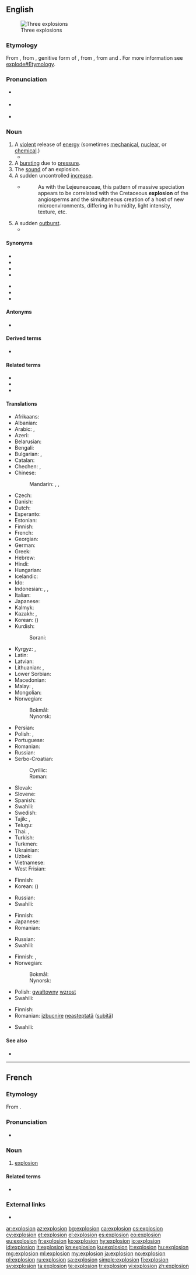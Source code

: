{{also|Explosion|explosión}}
==English==
[[Image:Explosions.jpg|thumb|Three explosions]]

===Etymology===
From {{etyl|fr|en}} {{m|fr|explosion}}, from {{etyl|la|en}} {{m|la|explōsiōnis}}, genitive form of {{m|la|explōsio}}, from {{m|la|explōdo||I drive out by clapping}}, from {{m|la|ex-}} and {{m|la|plōdo||I clap or strike}}. For more information see [[explode#Etymology]].

===Pronunciation===
* {{a|RP}} {{IPA|/ɪkˈspləʊ.ʒən/|lang=en}}
* {{a|US}} {{IPA|/ɛkˈsploʊ.ʒən/|lang=en}}
* {{audio|en-us-explosion.ogg|Audio (US)|lang=en}}

===Noun===
{{en-noun}}

# A [[violent]] release of [[energy]] (sometimes [[mechanical]], [[nuclear]], or [[chemical]].)
#* {{quote-magazine|date=2013-06-21|author=[http://guardian.co.uk/profile/chico-harlan/ Chico Harlan]
|volume=189|issue=2|page=30|magazine={{w|The Guardian Weekly}}
|title=[http://www.guardian.co.uk/world/2013/jun/18/japan-solar-energy-fukushima-nuclear-renewable-abe Japan pockets the subsidy &hellip;]
|passage=Across Japan, technology companies and private investors are racing to install devices that until recently they had little interest in: solar panels. Massive solar parks are popping up as part of a rapid build-up that one developer likened to an "'''explosion'''."}}
# A [[burst]]ing due to [[pressure]].
# The [[sound]] of an explosion.
# A sudden uncontrolled [[increase]].
#* {{RQ:Schuster Hepaticae V|3-4}}
#*: As with the Lejeuneaceae, this pattern of massive speciation appears to be correlated with the Cretaceous '''explosion''' of the angiosperms and the simultaneous creation of a host of new microenvironments, differing in humidity, light intensity, texture, etc.
# A sudden [[outburst]].
#* {{quote-magazine|date=2013-08-10|volume=408|issue=8848|magazine={{w|The Economist}}
|title=[http://www.economist.com/news/leaders/21583277-worlds-biggest-polluter-going-green-it-needs-speed-up-transition-can-china Can China clean up fast enough?]
|passage=All this has led to an '''explosion''' of protest across China, including among a middle class that has discovered nimbyism. That worries the government, which fears that environmental activism could become the foundation for more general political opposition. It is therefore dealing with pollution in two ways—suppression and mitigation.}}

====Synonyms====
{{top2}}
* {{l|en|blast}}
* {{l|en|burst}}
* {{l|en|detonation}}
* {{l|en|eruption}}
{{mid2}}
* {{l|en|fulmination}}
* {{l|en|bang}}
* {{l|en|boom}}
{{bottom}}

====Antonyms====
* {{l|en|implosion}}

====Derived terms====
* {{l|en|Cambrian explosion}}

====Related terms====
* {{l|en|explode}}
* {{l|en|explosive}}
* {{l|en|principle of explosion}}

====Translations====
{{trans-top|violent release of energy}}
* Afrikaans: {{t|af|ontploffing}}
* Albanian: {{t+|sq|shpërthim|m}}
* Arabic: {{t|ar|اِنْفِجَار|m}}, {{t|ar|تَفْجِير|m}}
* Azeri: {{t|az|partlayış}}
* Belarusian: {{t|be|вы́бух|m}}
* Bengali: {{t|bn|বিস্ফোরণ}}
* Bulgarian: {{t+|bg|взрив|m|sc=Cyrl}}, {{t+|bg|експлозия|f|sc=Cyrl}}
* Catalan: {{t+|ca|explosió|f}}
* Chechen: {{t|ce|эккхийтар}}, {{l|ce|эккхар}}
* Chinese:
*: Mandarin: {{t+|cmn|爆炸|tr=bàozhà|sc=Hani}}, {{t+|cmn|爆發|sc=Hani}}, {{t+|cmn|爆发|tr=bàofā|sc=Hani}}
* Czech: {{t+|cs|výbuch|m}}
* Danish: {{t+|da|eksplosion|c}}
* Dutch: {{t+|nl|explosie}}
* Esperanto: {{t|eo|eksplodo}}
* Estonian: {{t+|et|plahvatus}}
* Finnish: {{t+|fi|räjähdys}}
* French: {{t+|fr|explosion|f}}
* Georgian: {{t|ka|აფეთქება|sc=Geor}}
* German: {{t+|de|Explosion|f}}
* Greek: {{t+|el|έκρηξη}}
* Hebrew: {{t+|he|פִּיצוּץ|m|tr=pitsúts}}
* Hindi: {{t+|hi|विस्फोट|m}}
* Hungarian: {{t+|hu|robbanás}}
* Icelandic: {{t|is|sprenging}}
* Ido: {{t+|io|explozo}}
* Indonesian: {{t+|id|ledakan}}, {{t+|id|letupan}}, {{t+|id|eksplosi}}
* Italian: {{t+|it|esplosione|f}}
* Japanese: {{t+|ja|爆発|tr=ばくはつ bakuhatsu|sc=Jpan}}
* Kalmyk: {{t|xal|хаһрлһн}}
* Kazakh: {{t|kk|қопарылыс}}, {{t|kk|жарылыс}}
* Korean: {{t+|ko|폭발|sc=Kore}} ({{t+|ko|爆發|sc=Kore}})
* Kurdish:
*: Sorani: {{t+|ku|ته‌قاندن|tr=taqAndin|sc=ku-Arab}}
{{trans-mid}}
* Kyrgyz: {{t+|ky|жарылыш}}, {{t+|ky|жарылуу}}
* Latin: {{t|la|diruptio|m}}
* Latvian: {{t|lv|sprādziens|m}}
* Lithuanian: {{t|lt|sprogimas|m}}, {{t|lt|eksplozija|f}}
* Lower Sorbian: {{t|dsb|eksplozija|f}}
* Macedonian: {{t|mk|експлозија|f|tr=eksplozija|sc=Cyrl}}
* Malay: {{t|ms|letupan}}, {{t|ms|ledakan}}
* Mongolian: {{t+|mn|тэсрэлт}}
* Norwegian:
*: Bokmål: {{t+|nb|eksplosjon|m}}
*: Nynorsk: {{t|nn|eksplosjon|m}}
* Persian: {{t+|fa|انفجار|tr=enfejâr}}
* Polish: {{t+|pl|wybuch|m}}, {{t+|pl|eksplozja|f}}
* Portuguese: {{t+|pt|explosão}}
* Romanian: {{t+|ro|explozie|f}}
* Russian: {{t+|ru|взрыв}}
* Serbo-Croatian:
*: Cyrillic: {{t|sh|експлозија|f}}
*: Roman: {{t+|sh|eksplozija|f}}
* Slovak: {{t|sk|výbuch|m}}
* Slovene: {{t|sl|eksplozija|f}}
* Spanish: {{t+|es|explosión|f}}
* Swahili: {{t+|sw|mlipuko}}
* Swedish: {{t+|sv|explosion|c}}
* Tajik: {{t|tg|таркиш}}, {{t|tg|таркидан}}
* Telugu: {{t+|te|పేలుడు}}
* Thai: {{t|th|การระเบิด}}, {{t|th|ภัยการระเบิด}}
* Turkish: {{t+|tr|patlama}}
* Turkmen: {{t|tk|ýarylma}}
* Ukrainian: {{t|uk|ви́бух|m}}
* Uzbek: {{t+|uz|portlash}}
* Vietnamese: {{t+|vi|nổ}}
* West Frisian: {{t|fy|ûntploffing|n}}
{{trans-bottom}}

{{trans-top|bursting due to pressure}}
* Finnish: {{t+|fi|räjähdys}}
* Korean: {{t+|ko|폭발|sc=Kore}} ({{t+|ko|爆發|sc=Kore}})
{{trans-mid}}
* Russian: {{t+|ru|взрыв}}
* Swahili: {{t+|sw|mlipuko}}
{{trans-bottom}}

{{trans-top|sound of an explosion}}
* Finnish: {{t+|fi|räjähdys}}
* Japanese: {{t|ja|爆発音|tr=ばくはつおん bakuhatsuon|sc=Jpan}}
* Romanian: {{t+|ro|detunătură}}
{{trans-mid}}
* Russian: {{t+|ru|взрыв}}
* Swahili: {{t+|sw|mlipuko}}
{{trans-bottom}}

{{trans-top|sudden increase}}
* Finnish: {{t+|fi|räjähdys}}, {{t+|fi|räjähtäminen}}
* Norwegian:
*: Bokmål: {{t+|nb|eksplosjon|m}}
*: Nynorsk: {{t|nn|eksplosjon|m}}
{{trans-mid}}
* Polish: [[gwałtowny]] [[wzrost]]
* Swahili: {{t+|sw|mlipuko}}
{{trans-bottom}}

{{trans-top|sudden outburst}}
* Finnish: {{t+|fi|räjähdys}}
* Romanian: [[izbucnire]] [[neașteptat]]ă ([[subit]]ă) {{g|f}}
{{trans-mid}}
* Swahili: {{t+|sw|mlipuko}}
{{trans-bottom}}

====See also====
* {{projectlink|wikipedia}}

----

==French==

===Etymology===
From {{etyl|la|fr}} {{m|la|explosiō}}.

===Pronunciation===
* {{IPA|/ɛk.splo.zjɔ̃/|lang=fr}}

===Noun===
{{fr-noun|f}}

# [[#English|explosion]]

====Related terms====
* {{l|fr|exploser}}

===External links===
* {{R:TLFi}}

[[ar:explosion]]
[[az:explosion]]
[[bg:explosion]]
[[ca:explosion]]
[[cs:explosion]]
[[cy:explosion]]
[[et:explosion]]
[[el:explosion]]
[[es:explosion]]
[[eo:explosion]]
[[eu:explosion]]
[[fr:explosion]]
[[ko:explosion]]
[[hy:explosion]]
[[io:explosion]]
[[id:explosion]]
[[it:explosion]]
[[kn:explosion]]
[[ku:explosion]]
[[lt:explosion]]
[[hu:explosion]]
[[mg:explosion]]
[[ml:explosion]]
[[my:explosion]]
[[ja:explosion]]
[[no:explosion]]
[[pl:explosion]]
[[ru:explosion]]
[[sa:explosion]]
[[simple:explosion]]
[[fi:explosion]]
[[sv:explosion]]
[[ta:explosion]]
[[te:explosion]]
[[tr:explosion]]
[[vi:explosion]]
[[zh:explosion]]
